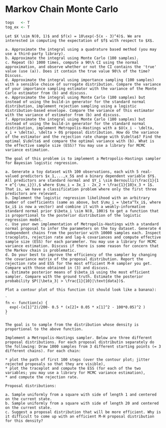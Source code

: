 # Markov Chain Monte Carlo {#MCMC}

```{r, echo = FALSE}
togs   <- T
tog_ex <- T
```

<style>
.fold-btn { 
  float: right; 
  margin: 5px 5px 0 0;
}
.fold { 
  border: 1px solid black;
  min-height: 40px;
}
</style>

<script type="text/javascript">
$(document).ready(function() {
  $folds = $(".fold");
  $folds.wrapInner("<div class=\"fold-blck\">"); // wrap a div container around content
  $folds.prepend("<button class=\"fold-btn\">Unfold Solution</button>");  // add a button
  $(".fold-blck").toggle();  // fold all blocks
  $(".fold-btn").on("click", function() {  // add onClick event
    $(this).text($(this).text() === "Fold Solution" ? "Unfold Solution" : "Fold Solution");  // if the text equals "Fold", change it to "Unfold"or else to "Fold" 
    $(this).next(".fold-blck").toggle("linear");  // "swing" is the default easing function. This can be further customized in its speed or the overall animation itself.
  })
});
</script>

```{exercise, name = "Monte Carlo Integration"}
Let $X \sim N(0, 1)$ and $f(x) = 10\exp(-5(x - 3)^4)$. We are interested in computing the expectation of $f$ with respect to $X$.

a. Approximate the integral using a quadrature based method (you may use a third-party library).
b. Approximate the integral using Monte Carlo (100 samples).
c. Repeat (b) 1000 times, compute a 90\% CI using the normal approximation, and observe whether or not the CI contains the 'true' value (use (a)). Does it contain the true value 90\% of the time? Discuss.
d. Approximate the integral using importance sampling (100 samples) with a sensible choice of surrogate distribution. Compare the variance of your importance sampling estimator with the variance of the Monte Carlo estimator from (b) and discuss. 
e. Approximate the integral using Monte Carlo (100 samples) but instead of using the build-in generator for the standard normal distribution, implement rejection sampling using a logistic distribution-based envelope. Compare the variance of this estimator with the variance of estimator from (b) and discuss. 
f. Approximate the integral using Monte Carlo (100 samples) but instead of using the build-in generator for the standard normal distribution, implement Metropolis-Hastings with a $U(x_i - \delta, x_i + \delta), \delta > 0$ proposal distribution. How do the variance of the estimator and the rejection rate change with $\delta$? Find the optimal $\delta$ and compare the optimal variance with (b). What is the effective sample size (ESS)? You may use a library for MCMC variance estimation.
```


```{exercise, name = "Bayesian inference for logistic regression "}
The goal of this problem is to implement a Metropolis-Hastings sampler for Bayesian logistic regression.

a. Generate a toy dataset with 100 observations, each with 5 real-valued predictors $x_1,...,x_5$ and a binary dependent variable $Y$. All predictors are standard normal and $Y_i \sim Bernoulli(\frac{1}{1 + e^{-\mu_i}}),$ where $\mu_i = 3x_1 - 2x_2 + \frac{1}{10}x_3 + 1$. That is, we have a classification problem where only the first three predictors are relevant.
b. Implement the logistic regression likelihood with an arbitrary number of coefficients (same as above, but $\mu_i = \beta^Tx_i$, where $x_i$ is now a vector) and combine it with a weakly-informative standard normal prior $\beta_i \sim N(0, 100)$ to get a function that is proportional to the posterior distribution of the logistic regression model.
c. Use your own implementation of Metropolis-Hastings with a standard normal proposal to infer the parameters on the toy dataset. Generate 4 independent chains from the posterior with 10000 samples each. Inspect traceplots, rejection rate and lag-k covariances and compute effective sample size (ESS) for each parameter. You may use a library for MCMC variance estimation. Discuss if there is some reason for concern that the Markov chain is problematic.
d. Do your best to improve the efficiency of the sampler by changing the covariance matrix of the proposal distribution. Report the rejection rate and ESS for the most efficient M-H sampler you get. Compare with those obtained in (3) and discuss.
e. Estimate posterior means of $\beta_i$ using the most efficient sampler. Compare with the ground truth. Estimate the posterior probability $P(|\beta_3| > \frac{1}{10}|\text{data})$.
```



```{exercise, name = "Tuning the M-H sampler for the Banana function"}
Plot a contour plot of this function (it should look like a banana):

`
fn <- function(x) {
  exp(-(x[1]^2)/200- 0.5 * (x[2]+ 0.05 * x[1]^2 - 100*0.05)^2 )
}
`

The goal is to sample from the distribution whose density is proportional to the above function.
 
Implement a Metropolis-Hastings sampler. Below are three different proposal distributions. For each proposal distributin separately do the following: Draw 1000 samples from 3 different starting points (= 3 different chains). For each chain:

* plot the path of first 100 steps (over the contour plot; jitter rejected proposals so that they are visible),
* plot the traceplot and compute the ESS (for each of the two variables; you may use a library for MCMC variance estimation),
* and compute the rejection rate. 

Proposal distributions:
 
a. Sample uniformly from a square with side of length 1 and centered on the current state.
b. Sample uniformly from a square with side of length 20 and centered on the current state.
c. Suggest a proposal distribution that will be more efficient. Why is it difficult to come up with an efficient M-H proposal distribution for this density?

```

